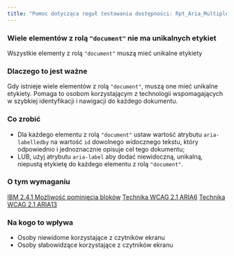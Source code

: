 ```yaml
---
title: "Pomoc dotycząca reguł testowania dostępności: Rpt_Aria_MultipleDocumentRoles_Implicit"
---
```


<div className="toolHelp">
<Row>
<Column colLg={16} colMd={8} colSm={4} className="toolHead">

### Wiele elementów z rolą `"document"` nie ma unikalnych etykiet

<div id="locLevel"></div>

Wszystkie elementy z rolą `"document"` muszą mieć unikalne etykiety

</Column>
</Row>
<Row>
<Column colLg={11} colMd={5} colSm={4} className="toolMain">

### Dlaczego to jest ważne

Gdy istnieje wiele elementów z rolą `"document"`, muszą one mieć unikalne etykiety. Pomaga to osobom korzystającym z technologii wspomagających w szybkiej identyfikacji i nawigacji do każdego dokumentu.


<div id="locSnippet"></div>

### Co zrobić

* Dla każdego elementu z rolą `"document"` ustaw wartość atrybutu `aria-labelledby` na wartość `id` dowolnego widocznego tekstu, który odpowiednio i jednoznacznie opisuje cel tego dokumentu;
* LUB, użyj atrybutu `aria-label` aby dodać niewidoczną, unikalną, niepustą etykietę do każdego elementu z rolą `"document"`.

</Column>
<Column colLg={5} colMd={3} colSm={4} className="toolLeft">

### O tym wymaganiu

[IBM 2.4.1 Możliwość pominięcia bloków](http://www.ibm.com/able/guidelines/ci162/bypass_blocks.html)
[Technika WCAG 2.1 ARIA6](https://www.w3.org/WAI/WCAG21/Techniques/aria/ARIA6.html)
[Technika WCAG 2.1 ARIA13](https://www.w3.org/WAI/WCAG21/Techniques/aria/ARIA13)

### Na kogo to wpływa

* Osoby niewidome korzystające z czytników ekranu
* Osoby słabowidzące korzystające z czytników ekranu

</Column>
</Row>
</div>

